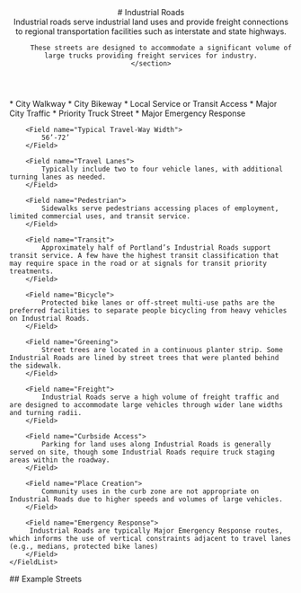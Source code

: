 
<header>
    # Industrial Roads
    <section class="text-xl text-fog-900">
         Industrial roads serve industrial land uses and provide freight connections to regional transportation facilities such as interstate and state highways.

         These streets are designed to accommodate a significant volume of large trucks providing freight services for industry.
    </section>

</header>
<section class="mt-8">
    <FieldList class="gap-4">
        <Field name="Typical Street Classification">
            * City Walkway 
            * City Bikeway 
            * Local Service or Transit Access 
            * Major City Traffic 
            * Priority Truck Street 
            * Major Emergency Response
        </Field>

        <Field name="Typical Travel-Way Width">
            56’-72’
        </Field>

        <Field name="Travel Lanes">
            Typically include two to four vehicle lanes, with additional turning lanes as needed.
        </Field>

        <Field name="Pedestrian">
            Sidewalks serve pedestrians accessing places of employment, limited commercial uses, and transit service.
        </Field>

        <Field name="Transit">
            Approximately half of Portland’s Industrial Roads support transit service. A few have the highest transit classification that may require space in the road or at signals for transit priority treatments.
        </Field>

        <Field name="Bicycle">
            Protected bike lanes or off-street multi-use paths are the preferred facilities to separate people bicycling from heavy vehicles on Industrial Roads.
        </Field>

        <Field name="Greening">
            Street trees are located in a continuous planter strip. Some Industrial Roads are lined by street trees that were planted behind the sidewalk.
        </Field>

        <Field name="Freight">
            Industrial Roads serve a high volume of freight traffic and are designed to accommodate large vehicles through wider lane widths and turning radii.
        </Field>

        <Field name="Curbside Access">
            Parking for land uses along Industrial Roads is generally served on site, though some Industrial Roads require truck staging areas within the roadway.
        </Field>

        <Field name="Place Creation">
            Community uses in the curb zone are not appropriate on Industrial Roads due to higher speeds and volumes of large vehicles.
        </Field>

        <Field name="Emergency Response">
         Industrial Roads are typically Major Emergency Response routes, which informs the use of vertical constraints adjacent to travel lanes (e.g., medians, protected bike lanes)
        </Field>
    </FieldList>

</section>
<section>
    ## Example Streets
    <Map type="ir"></Map>
</section>
